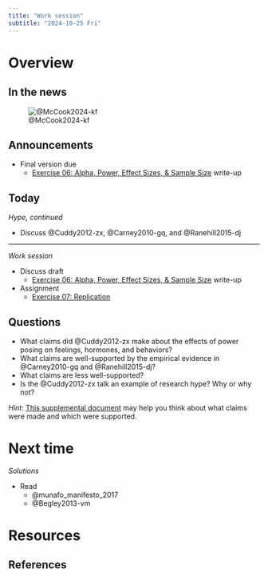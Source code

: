 ```yaml
---
title: "Work session"
subtitle: "2024-10-25 Fri"
---
```


# Overview

## In the news

![@McCook2024-kf](../include/img/inquirer-deb-kelly-2024-10-24.png)

## Announcements

- [Final version due]{.orange_due}
    - [Exercise 06: Alpha, Power, Effect Sizes, & Sample Size](../exercises/ex06-apes.qmd) write-up

## Today

*Hype, continued*

- Discuss @Cuddy2012-zx, @Carney2010-gq, and @Ranehill2015-dj

---

*Work session*

- [Discuss draft]{.orange_due}
    - [Exercise 06: Alpha, Power, Effect Sizes, & Sample Size](../exercises/ex06-apes.qmd) write-up
- [Assignment]{.green_assigned}
    - [Exercise 07: Replication](../exercises/ex07-replication.qmd)
    
## Questions

- What claims did  @Cuddy2012-zx make about the effects of power posing on feelings, hormones, and behaviors?
- What claims are well-supported by the empirical evidence in @Carney2010-gq and @Ranehill2015-dj?
- What claims are less well-supported?
- Is the @Cuddy2012-zx talk an example of research hype? Why or why not?

*Hint*: [This supplemental document](../supplemental/causal-models.qmd) may help you think about what claims were made and which were supported.

# Next time

*Solutions*

- Read
    - @munafo_manifesto_2017
    - @Begley2013-vm

# Resources

## References
